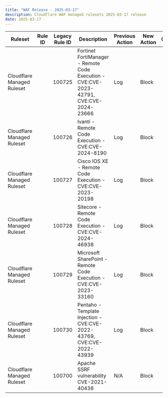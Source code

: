 ```yaml
---
title: "WAF Release - 2025-03-17"
description: Cloudflare WAF managed rulesets 2025-03-17 release
date: 2025-03-17
---
```



<table style="width: 100%">
	<thead>
		<tr>
			<th>Ruleset</th>
			<th>Rule ID</th>
			<th>Legacy Rule ID</th>
			<th>Description</th>
			<th>Previous Action</th>
			<th>New Action</th>
			<th>Comments</th>
		</tr>
	</thead>
	<tbody>
		<tr>
			<td>Cloudflare Managed Ruleset</td>
			<td>
				<RuleID id="28b2a12993a04e62a98abcd9e59ec18a" />
			</td>
			<td>100725</td>
			<td>
				Fortinet FortiManager - Remote Code Execution - CVE:CVE-2023-42791,
				CVE:CVE-2024-23666
			</td>
			<td>Log</td>
			<td>Block</td>
			<td></td>
		</tr>
		<tr>
			<td>Cloudflare Managed Ruleset</td>
			<td>
				<RuleID id="f253d755910e4998bd90365d1dbf58df" />
			</td>
			<td>100726</td>
			<td>Ivanti - Remote Code Execution - CVE:CVE-2024-8190</td>
			<td>Log</td>
			<td>Block</td>
			<td></td>
		</tr>
		<tr>
			<td>Cloudflare Managed Ruleset</td>
			<td>
				<RuleID id="19ae0094a8d845a1bb1997af0ad61fa7" />
			</td>
			<td>100727</td>
			<td>Cisco IOS XE - Remote Code Execution - CVE:CVE-2023-20198</td>
			<td>Log</td>
			<td>Block</td>
			<td></td>
		</tr>
		<tr>
			<td>Cloudflare Managed Ruleset</td>
			<td>
				<RuleID id="83a677f082264693ad64a2827ee56b66" />
			</td>
			<td>100728</td>
			<td>Sitecore - Remote Code Execution - CVE:CVE-2024-46938</td>
			<td>Log</td>
			<td>Block</td>
			<td></td>
		</tr>
		<tr>
			<td>Cloudflare Managed Ruleset</td>
			<td>
				<RuleID id="166b7ce85ce443538f021228a6752a38" />
			</td>
			<td>100729</td>
			<td>Microsoft SharePoint - Remote Code Execution - CVE:CVE-2023-33160</td>
			<td>Log</td>
			<td>Block</td>
			<td></td>
		</tr>
		<tr>
			<td>Cloudflare Managed Ruleset</td>
			<td>
				<RuleID id="35fe23e7bd324d00816c82d098d47b69" />
			</td>
			<td>100730</td>
			<td>
				Pentaho - Template Injection - CVE:CVE-2022-43769, CVE:CVE-2022-43939
			</td>
			<td>Log</td>
			<td>Block</td>
			<td></td>
		</tr>
		<tr>
			<td>Cloudflare Managed Ruleset</td>
			<td>
				<RuleID id="2ce80fe815254f25b3c8f47569fe1e0d" />
			</td>
			<td>100700</td>
			<td>Apache SSRF vulnerability CVE-2021-40438</td>
			<td>N/A</td>
			<td>Block</td>
			<td></td>
		</tr>
	</tbody>
</table>
